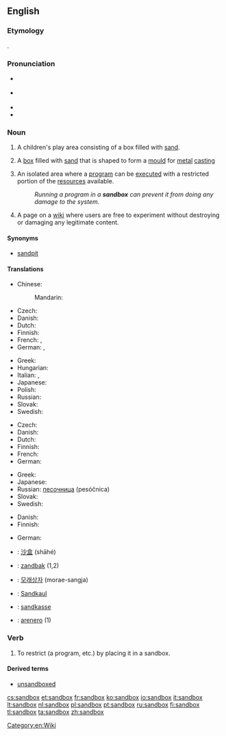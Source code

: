 {{selfref|For the Wiktionary test page, see [[Wiktionary:Sandbox]].}}
{{also|sand box|Sandbox}}
==English==

===Etymology===
{{compound|sand|box}}.

===Pronunciation===
* {{a|GenAm}} {{IPA|/ˈsændbɑks/}}
* {{a|RP}} {{IPA|/ˈsændbɒks/}}
* {{audio|En-us-sandbox.ogg|Audio (US)}}
* {{hyphenation|sand|box}}

===Noun===
{{en-noun|sg=[[sand]][[box]]|es}}
{{wikipedia}}

# {{US}} A children's play area consisting of a box filled with [[sand]].
# A [[box]] filled with [[sand]] that is shaped to form a [[mould]] for [[metal]] [[casting]]
# {{computing}} An isolated area where a [[program]] can be [[execute]]d with a restricted portion of the [[resources]] available.
#: ''Running a program in a '''sandbox''' can prevent it from doing any damage to the system.''
# {{Wiktionary and WMF jargon}} A page on a [[wiki]] where users are free to experiment without destroying or damaging any legitimate content.

====Synonyms====
* {{sense|play enclosure with sand}} [[sandpit]] {{sense|UK}}

====Translations====
{{trans-top|box with sand for children}}
* Chinese:
*: Mandarin: {{t|zh|砂箱|tr=shāxiāng|sc=Hani}}
* Czech: {{t-|cs|pískoviště|n}}
* Danish: {{t-|da|sandkasse|c}}
* Dutch: {{t+|nl|zandbak|m}}
* Finnish: {{t+|fi|hiekkalaatikko}}
* French: {{t+|fr|bac à sable|m}}, {{t-|fr|carré de sable|m}}
* German: {{t+|de|Sandkasten|m}}, {{t+|de|Sandkiste|f}}
{{trans-mid}}
* Greek: {{t+|el|αμμοδόχος|f|tr=ammodóchos|sc=Grek}}
* Hungarian: {{t-|hu|homokozó}}
* Italian: {{t+|it|sabbionaia|f}}, {{t+|it|sabbiera|f}}
* Japanese: {{t-|ja|砂場|tr=sunaba}}
* Polish: {{t|pl|piaskownica|f}}
* Russian: {{t+|ru|песочница|f|tr=pesóčnica}}
* Slovak: {{t-|sk|pieskovisko}}
* Swedish: {{t+|sv|sandlåda|c}}
{{trans-bottom}}

{{trans-top|wiki sandbox}}
* Czech: {{t-|cs|pískoviště}}
* Danish: {{t-|da|sandkasse|c}}
* Dutch: {{t+|nl|zandbak|m}}
* Finnish: {{t+|fi|hiekkalaatikko}}
* French: {{t+|fr|bac à sable|m}}
* German: {{t+|de|Spielwiese|f}}
{{trans-mid}}
* Greek: {{t+|el|αμμοδοχείο|n|tr=ammodocheío|sc=Grek}}
* Japanese: {{t-|ja|サンドボックス|tr=sando bokkusu}}
* Russian: [[песочница]] (pesóčnica) {{f}}
* Slovak: {{t-|sk|pieskovisko}}
* Swedish: {{t+|sv|sandlåda|c}}
{{trans-bottom}}

{{trans-top|isolated program execution area}}
* Danish: {{t-|da|sandkasse|c}}
* Finnish: {{t+|fi|hiekkalaatikko}}
{{trans-mid}}
* German: {{t-|de|Sandbox|f}}
{{trans-bottom}}

{{checktrans-top}}
* {{ttbc|zh}}: [[沙盒]] (shāhé)
* {{ttbc|nl}}: [[zandbak]] {{m}} (1,2)
* {{ttbc|ko}}: [[모래상자]] (morae-sangja)
{{trans-mid}}
* {{ttbc|lb}}: [[Sandkaul]]
* {{ttbc|no}}: [[sandkasse]] {{m}}
* {{ttbc|es}}: [[arenero]] {{m}} (1)
{{trans-bottom}}

===Verb===
{{en-verb|sandboxes|sandboxing|sandboxed}}

# {{computing|transitive}} To restrict (a program, etc.) by placing it in a sandbox.

====Derived terms====
* [[unsandboxed]]

[[Category:en:Wiki]]

[[cs:sandbox]]
[[et:sandbox]]
[[fr:sandbox]]
[[ko:sandbox]]
[[io:sandbox]]
[[it:sandbox]]
[[lt:sandbox]]
[[nl:sandbox]]
[[pl:sandbox]]
[[pt:sandbox]]
[[ru:sandbox]]
[[fi:sandbox]]
[[tl:sandbox]]
[[ta:sandbox]]
[[zh:sandbox]]